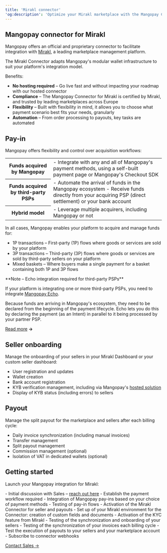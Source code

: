 ```yaml
---
title: 'Mirakl connector'  
'og:description': 'Optimize your Mirakl marketplace with the Mangopay Connector for Mirakl.'  
---
```


## Mangopay connector for Mirakl  

Mangopay offers an official and proprietary connector to facilitate integration with <a href="https://www.mirakl.com/" target="_blank">Mirakl</a>, a leading marketplace management platform.

The Mirakl Connector adapts Mangopay's modular wallet infrastructure to suit your platform's integration model.

Benefits:
- **No hosting required** – Go live fast and without impacting your roadmap with our hosted connector
- **Compliance** – The Mangopay Connector for Mirakl is certified by Mirakl, and trusted by leading marketplaces across Europe
- **Flexibility** – Built with flexibility in mind, it allows you to choose what payment scenario best fits your needs, granularly
- **Automation** – From order processing to payouts, key tasks are automated

## Pay-in

Mangopay offers flexibility and control over acquisition workflows:

<table class="header-column">
<tbody>
<tr>
<th class="header">Funds acquired by Mangopay</th>
<td class="table-content">
- Integrate with any and all of Mangopay's payment methods, using a self-built payment page or Mangopay's Checkout SDK
</td>
</tr>
<tr>
<th class="header">Funds acquired by third-party PSPs</th>
<td class="table-content">
- Automate the arrival of funds in the Mangopay ecosystem
- Receive funds directly from your acquiring PSP (direct settlement) or your bank account
</td>
</tr>
<tr>
<th class="header">Hybrid model</th>
<td class="table-content">
- Leverage multiple acquirers, including Mangopay or not
</td>
</tr>
</tbody>
</table>

In all cases, Mangopay enables your platform to acquire and manage funds for: 

- 1P transactions – First-party (1P) flows where goods or services are sold by your platform
- 3P transactions – Third-party (3P) flows where goods or services are sold by third-party sellers on your platform
- Mixed baskets – Where buyers make a single payment for a basket containing both 1P and 3P flows

<Note>
**Note – Echo integration required for third-party PSPs**

If your platform is integrating one or more third-party PSPs, you need to integrate [Mangopay Echo](/guides/echo).

Because funds are arriving in Mangopay's ecosystem, they need to be declared from the beginning of the payment lifecycle. Echo lets you do this by declaring the payment (as an Intent) in parallel to it being processed by your partner PSP. 

[Read more](/guides/echo) **&rarr;**
</Note>

## Seller onboarding

Manage the onboarding of your sellers in your Mirakl Dashboard or your custom seller dashboard:

- User registration and updates
- Wallet creation
- Bank account registration
- KYB verification management, including via Mangopay's [hosted solution](/guides/users/verification/hosted)
- Display of KYB status (including errors) to sellers

## Payout

Manage the split payout for the marketplace and sellers after each billing cycle:

- Daily invoice synchronization (including manual invoices)
- Transfer management
- Split payout management
- Commission management (optional)
- Isolation of VAT in dedicated wallets (optional)

## Getting started

Launch your Mangopay integration for Mirakl: 

<Steps>
<Step title="Solution design">
- Initial discussion with Sales – <a href="https://mangopay.com/contact" target="_blank">reach out here</a>
- Establish the payment workflow required
</Step>
<Step title="Pay-in integration (if using Mangopay for acquisition)">
- Integration of Mangopay pay-ins based on your choice of payment methods
- Testing of pay-in flows
</Step>
<Step title="Mirakl Connector setup">
- Activation of the Mirakl Connector for seller and payouts
- Set up of your Mirakl environment for the Connector: creation of custom fields and documents
- Activation of the KYC feature from Mirakl
</Step>
<Step title="Mirakl Connector testing">
- Testing of the synchronization and onboarding of your sellers
- Testing of the synchronization of your invoices each billing cycle
- Test the execution of payouts to your sellers and your marketplace account
- Subscribe to connector webhooks
</Step>
<Step title="Go live">
</Step>
</Steps>

<a href="https://mangopay.com/contact" target="_blank">Contact Sales &rarr;</a>